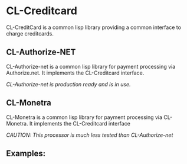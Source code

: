 = CL-Creditcard =
CL-CreditCard is a common lisp library providing a common interface to charge creditcards.

== CL-Authorize-NET ==
CL-Authorize-net is a common lisp library for payment processing via Authorize.net.  It implements the CL-Creditcard interface.

''CL-Authorize-net is production ready and is in use.''

== CL-Monetra ==
CL-Monetra is a common lisp library for payment processing via CL-Monetra.  It implements the CL-Creditcard interface

''CAUTION: This processor is much less tested than CL-Authorize-net''

== Examples: ==
